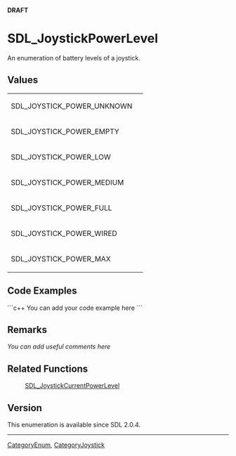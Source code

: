 <!-- pragma section-numbers off -->
<!-- pragma camelcase off -->
'''DRAFT'''

<!-- #*^*^*^*^*See http://wiki.libsdl.org/moin.cgi/SGEnumerations for details on editing this page*^*^*^*^* -->


= SDL_JoystickPowerLevel =
An enumeration of battery levels of a joystick.




== Values ==
{|
|SDL_JOYSTICK_POWER_UNKNOWN
| 
|-
|SDL_JOYSTICK_POWER_EMPTY
| 
|-
|SDL_JOYSTICK_POWER_LOW
| 
|-
|SDL_JOYSTICK_POWER_MEDIUM
| 
|-
|SDL_JOYSTICK_POWER_FULL
| 
|-
|SDL_JOYSTICK_POWER_WIRED
| 
|-
|SDL_JOYSTICK_POWER_MAX
| 
|}


== Code Examples ==
```c++
You can add your code example here
```

<!-- #Leave this section as-is unless you have a code example to put in.  In that case, replace You can add your code example here with your code example following the Style Guide instructions.  Leave the rest of the markup alone and delete this comment. -->


== Remarks ==
''You can add useful comments here''

<!-- #Leave this section as-is unless you have a remark to put in.  In that case, replace ''You can add useful comments here'' with your remark(s) following the Style Guide instructions.  Leave the rest of the markup alone and delete this comment. -->


== Related Functions ==
:[[SDL_JoystickCurrentPowerLevel]]
<!-- #Remove this section if empty -->


== Version ==
This enumeration is available since SDL 2.0.4.


----
[[CategoryEnum]], [[CategoryJoystick]]
<!-- #See the Style Guide for instructions on editing the footer. -->
